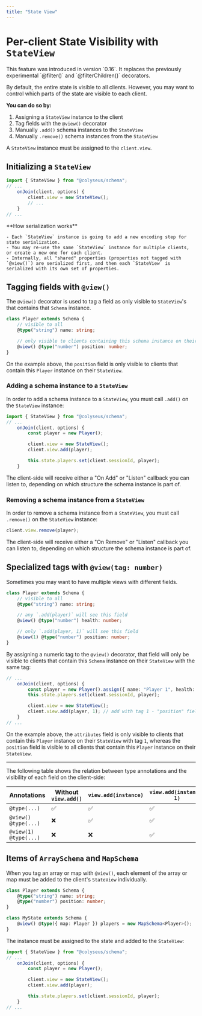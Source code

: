 ```yaml
---
title: "State View"
---
```


# Per-client State Visibility with `StateView`

<Callout type="info" emoji="🆕">
    This feature was introduced in version `0.16`. It replaces the previously experimental `@filter()` and `@filterChildren()` decorators.
</Callout>

By default, the entire state is visible to all clients. However, you may want to control which parts of the state are visible to each client.

**You can do so by:**

1. Assigning a `StateView` instance to the client
2. Tag fields with the `@view()` decorator
3. Manually `.add()` schema instances to the `StateView`
4. Manually `.remove()` schema instances from the `StateView`

A `StateView` instance must be assigned to the `client.view`.

## Initializing a `StateView`

```ts filename="MyRoom.ts"
import { StateView } from "@colyseus/schema";
// ...
    onJoin(client, options) {
        client.view = new StateView();
        // ...
    }
// ...
```

<Callout type="info">
    **How serialization works**

    - Each `StateView` instance is going to add a new encoding step for state serialization.
    - You may re-use the same `StateView` instance for multiple clients, or create a new one for each client.
    - Internally, all "shared" properties (properties not tagged with `@view()`) are serialized first, and then each `StateView` is serialized with its own set of properties.
</Callout>


## Tagging fields with `@view()`

The `@view()` decorator is used to tag a field as only visible to `StateView`'s that contains that `Schema` instance.

```ts {6} filename="MyState.ts"
class Player extends Schema {
    // visible to all
    @type("string") name: string;

    // only visible to clients containing this schema instance on their `StateView`
    @view() @type("number") position: number;
}
```

On the example above, the `position` field is only visible to clients that contain this `Player` instance on their `StateView`.

### Adding a schema instance to a `StateView`

In order to add a schema instance to a `StateView`, you must call `.add()` on the `StateView` instance:

```ts {6,7} filename="MyRoom.ts"
import { StateView } from "@colyseus/schema";
// ...
    onJoin(client, options) {
        const player = new Player();

        client.view = new StateView();
        client.view.add(player);

        this.state.players.set(client.sessionId, player);
    }
```

The client-side will receive either a "On Add" or "Listen" callback you can listen to, depending on which structure the schema instance is part of.

### Removing a schema instance from a `StateView`

In order to remove a schema instance from a `StateView`, you must call `.remove()` on the `StateView` instance:

```typescript
client.view.remove(player);
```

The client-side will receive either a "On Remove" or "Listen" callback you can listen to, depending on which structure the schema instance is part of.

## Specialized tags with `@view(tag: number)`

Sometimes you may want to have multiple views with different fields.

```ts {9} filename="MyState.ts"
class Player extends Schema {
    // visible to all
    @type("string") name: string;

    // any `.add(player)` will see this field
    @view() @type("number") health: number;

    // only `.add(player, 1)` will see this field
    @view(1) @type("number") position: number;
}
```

By assigning a numeric tag to the `@view()` decorator, that field will only be visible to clients that contain this `Schema` instance on their `StateView` with the same tag:

```ts {6,7} filename="MyRoom.ts"
// ...
    onJoin(client, options) {
        const player = new Player().assign({ name: "Player 1", health: 100, position: 0 });
        this.state.players.set(client.sessionId, player);

        client.view = new StateView();
        client.view.add(player, 1); // add with tag 1 - "position" field is visible
    }
// ...
```


On the example above, the `attributes` field is only visible to clients that contain this `Player` instance on their `StateView` with tag `1`, whereas the `position` field is visible to all clients that contain this `Player` instance on their `StateView`.

---

The following table shows the relation between type annotations and the visibility of each field on the client-side:

| Annotations              | Without `view.add()` | `view.add(instance)` | `view.add(instance, 1)` |
|-----------------------------------|----------------------|-------------------------|-----------------|
| `@type(...)`                      | ✅                   | ✅                       | ✅              |
| `@view() @type(...)`              | ❌                   | ✅                       | ✅              |
| `@view(1) @type(...)`             | ❌                   | ❌                       | ✅              |

## Items of `ArraySchema` and `MapSchema`

When you tag an array or map with `@view()`, each element of the array or map must be added to the client's `StateView` individually.

```ts {7} filename="MyState.ts"
class Player extends Schema {
    @type("string") name: string;
    @type("number") position: number;
}

class MyState extends Schema {
    @view() @type({ map: Player }) players = new MapSchema<Player>();
}
```

The instance must be assigned to the state and added to the `StateView`:

```ts {6,7} filename="MyRoom.ts"
import { StateView } from "@colyseus/schema";
// ...
    onJoin(client, options) {
        const player = new Player();

        client.view = new StateView();
        client.view.add(player);

        this.state.players.set(client.sessionId, player);
    }
// ...
```
